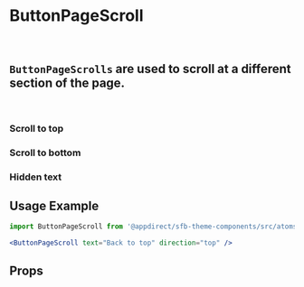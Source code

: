
<Meta of={ButtonPageScrollStories} />

# ButtonPageScroll

<br />

## `ButtonPageScrolls` are used to scroll at a different section of the page.

<br />

### Scroll to top

<Canvas>
  <Story of={ButtonPageScrollStories.ScrollToTop} />
</Canvas>

### Scroll to bottom

<Canvas>
  <Story of={ButtonPageScrollStories.ScrollToBottom} />
</Canvas>

### Hidden text

<Canvas>
  <Story of={ButtonPageScrollStories.HiddenText} />
</Canvas>

## Usage Example

```jsx
import ButtonPageScroll from '@appdirect/sfb-theme-components/src/atoms/button-page-scroll/ButtonPageScroll';

<ButtonPageScroll text="Back to top" direction="top" />
```

## Props

<ArgsTable of={ButtonPageScroll} />
